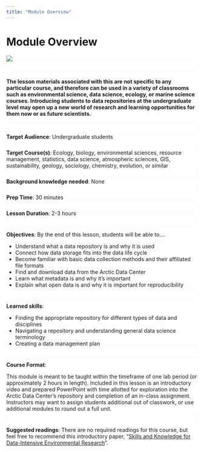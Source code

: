 ```yaml
---
title: "Module Overview"
---
```


# Module Overview

![](images/banner1.png)
<div style="background: #ffffff; position: relative; height: 25px; right: 0px; left: 0px;"></div>

#### The lesson materials associated with this are not specific to any particular course, and therefore can be used in a variety of classrooms such as environmental science, data science, ecology, or marine science courses. Introducing students to data repositories at the undergraduate level may open up a new world of research and learning opportunities for them now or as future scientists.
<div style="background: #ffffff; position: relative; height: 25px; right: 0px; left: 0px;"></div>
**Target Audience**: Undergraduate students
<div style="background: #ffffff; position: relative; height: 25px; right: 0px; left: 0px;"></div>
**Target Course(s)**: Ecology, biology, environmental sciences, resource management, statistics, data science, atmospheric sciences, GIS, sustainability, geology, sociology, chemistry, evolution, or similar
<div style="background: #ffffff; position: relative; height: 25px; right: 0px; left: 0px;"></div>
**Background knowledge needed**: None
<div style="background: #ffffff; position: relative; height: 25px; right: 0px; left: 0px;"></div> 
**Prep Time**: 30 minutes
<div style="background: #ffffff; position: relative; height: 25px; right: 0px; left: 0px;"></div> 
**Lesson Duration**: 2-3 hours
<div style="background: #ffffff; position: relative; height: 25px; right: 0px; left: 0px;"></div> 
**Objectives**: By the end of this lesson, students will be able to….

* Understand what a data repository is and why it is used
* Connect how data storage fits into the data life cycle
* Become familiar with basic data collection methods and their affiliated file formats
* Find and download data from the Arctic Data Center
* Learn what metadata is and why it’s important
* Explain what open data is and why it is important for reproducibility
<div style="background: #ffffff; position: relative; height: 25px; right: 0px; left: 0px;"></div> 

**Learned skills**:
 
* Finding the appropriate repository for different types of data and disciplines  
* Navigating a repository and understanding general data science terminology
* Creating a data management plan
<div style="background: #ffffff; position: relative; height: 25px; right: 0px; left: 0px;"></div> 

**Course Format**: 

This module is meant to be taught within the timeframe of one lab period (or approximately 2 hours in length). Included in this lesson is an introductory video and prepared PowerPoint with time allotted for exploration into the Arctic Data Center’s repository and completion of an in-class assignment. Instructors may want to assign students additional out of classwork, or use additional modules to round out a full unit.
<div style="background: #ffffff; position: relative; height: 25px; right: 0px; left: 0px;"></div> 

**Suggested readings**: There are no required readings for this course, but feel free to recommend this introductory paper, “[Skills and Knowledge for Data-Intensive Environmental Research](https://academic.oup.com/bioscience/article/67/6/546/3784601?login=true)”.